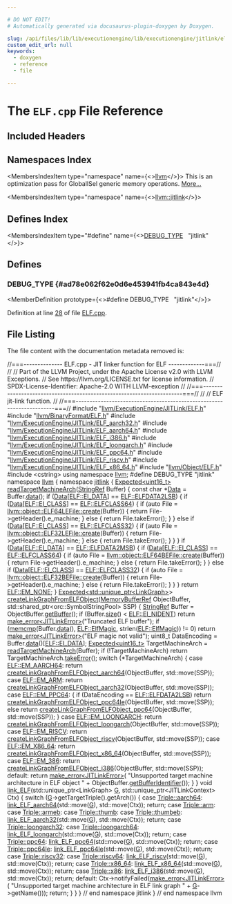 ```yaml
---

# DO NOT EDIT!
# Automatically generated via docusaurus-plugin-doxygen by Doxygen.

slug: /api/files/lib/lib/executionengine/lib/executionengine/jitlink/elf-cpp
custom_edit_url: null
keywords:
  - doxygen
  - reference
  - file

---
```





# The `ELF.cpp` File Reference

<DoxygenPage pluginConfig={pluginConfig}>



## Included Headers

<IncludesList>
<IncludesListItem
  filePath="llvm/ExecutionEngine/JITLink/ELF.h"
  permalink="/docs/api/files/include/include/llvm/include/llvm/executionengine/include/llvm/executionengine/jitlink/elf-h"
  isLocal="true" />
<IncludesListItem
  filePath="llvm/BinaryFormat/ELF.h"
  permalink="/docs/api/files/include/include/llvm/include/llvm/binaryformat/elf-h"
  isLocal="true" />
<IncludesListItem
  filePath="llvm/ExecutionEngine/JITLink/ELF_aarch32.h"
  permalink="/docs/api/files/include/include/llvm/include/llvm/executionengine/include/llvm/executionengine/jitlink/elf-aarch32-h"
  isLocal="true" />
<IncludesListItem
  filePath="llvm/ExecutionEngine/JITLink/ELF_aarch64.h"
  permalink="/docs/api/files/include/include/llvm/include/llvm/executionengine/include/llvm/executionengine/jitlink/elf-aarch64-h"
  isLocal="true" />
<IncludesListItem
  filePath="llvm/ExecutionEngine/JITLink/ELF_i386.h"
  permalink="/docs/api/files/include/include/llvm/include/llvm/executionengine/include/llvm/executionengine/jitlink/elf-i386-h"
  isLocal="true" />
<IncludesListItem
  filePath="llvm/ExecutionEngine/JITLink/ELF_loongarch.h"
  permalink="/docs/api/files/include/include/llvm/include/llvm/executionengine/include/llvm/executionengine/jitlink/elf-loongarch-h"
  isLocal="true" />
<IncludesListItem
  filePath="llvm/ExecutionEngine/JITLink/ELF_ppc64.h"
  permalink="/docs/api/files/include/include/llvm/include/llvm/executionengine/include/llvm/executionengine/jitlink/elf-ppc64-h"
  isLocal="true" />
<IncludesListItem
  filePath="llvm/ExecutionEngine/JITLink/ELF_riscv.h"
  permalink="/docs/api/files/include/include/llvm/include/llvm/executionengine/include/llvm/executionengine/jitlink/elf-riscv-h"
  isLocal="true" />
<IncludesListItem
  filePath="llvm/ExecutionEngine/JITLink/ELF_x86_64.h"
  permalink="/docs/api/files/include/include/llvm/include/llvm/executionengine/include/llvm/executionengine/jitlink/elf-x86-64-h"
  isLocal="true" />
<IncludesListItem
  filePath="llvm/Object/ELF.h"
  permalink="/docs/api/files/include/include/llvm/include/llvm/object/elf-h"
  isLocal="true" />
<IncludesListItem
  filePath="cstring"
  permalink=""
  isLocal="false" />
</IncludesList>

## Namespaces Index

<MembersIndex>

<MembersIndexItem
  type="namespace"
  name={<><a href="/docs/api/namespaces/llvm">llvm</a></>}>
This is an optimization pass for GlobalISel generic memory operations. <a href="/docs/api/namespaces/llvm/#details">More...</a>
</MembersIndexItem>

<MembersIndexItem
  type="namespace"
  name={<><a href="/docs/api/namespaces/llvm/jitlink">llvm::jitlink</a></>}>
</MembersIndexItem>

</MembersIndex>

## Defines Index

<MembersIndex>

<MembersIndexItem
  type="#define"
  name={<><a href="#ad78e062f62e0d6e453941fb4ca843e4d">DEBUG&#95;TYPE</a>&nbsp;&nbsp;&nbsp;&quot;jitlink&quot;</>}>
</MembersIndexItem>

</MembersIndex>


<SectionDefinition>

## Defines

### DEBUG&#95;TYPE {#ad78e062f62e0d6e453941fb4ca843e4d}

<MemberDefinition
  prototype={<>#define DEBUG&#95;TYPE&nbsp;&nbsp;&nbsp;&quot;jitlink&quot;</>}>

Definition at line <a href="#l00028">28</a> of file <a href="/docs/api/files/lib/lib/executionengine/lib/executionengine/jitlink/elf-cpp">ELF.cpp</a>.
</MemberDefinition>

</SectionDefinition>

## File Listing

The file content with the documentation metadata removed is:

<ProgramListing>

<Link id="l00001" /><CodeLine lineNumber="1"><span class="doxyHighlightComment">//===-------------- ELF.cpp - JIT linker function for ELF -------------===//</span></CodeLine>
<Link id="l00002" /><CodeLine lineNumber="2"><span class="doxyHighlightComment">//</span></CodeLine>
<Link id="l00003" /><CodeLine lineNumber="3"><span class="doxyHighlightComment">// Part of the LLVM Project, under the Apache License v2.0 with LLVM Exceptions.</span></CodeLine>
<Link id="l00004" /><CodeLine lineNumber="4"><span class="doxyHighlightComment">// See https://llvm.org/LICENSE.txt for license information.</span></CodeLine>
<Link id="l00005" /><CodeLine lineNumber="5"><span class="doxyHighlightComment">// SPDX-License-Identifier: Apache-2.0 WITH LLVM-exception</span></CodeLine>
<Link id="l00006" /><CodeLine lineNumber="6"><span class="doxyHighlightComment">//</span></CodeLine>
<Link id="l00007" /><CodeLine lineNumber="7"><span class="doxyHighlightComment">//===----------------------------------------------------------------------===//</span></CodeLine>
<Link id="l00008" /><CodeLine lineNumber="8"><span class="doxyHighlightComment">//</span></CodeLine>
<Link id="l00009" /><CodeLine lineNumber="9"><span class="doxyHighlightComment">// ELF jit-link function.</span></CodeLine>
<Link id="l00010" /><CodeLine lineNumber="10"><span class="doxyHighlightComment">//</span></CodeLine>
<Link id="l00011" /><CodeLine lineNumber="11"><span class="doxyHighlightComment">//===----------------------------------------------------------------------===//</span></CodeLine>
<Link id="l00012" /><CodeLine lineNumber="12"></CodeLine>
<Link id="l00013" /><CodeLine lineNumber="13"><span class="doxyHighlightPreprocessor">#include &quot;<a href="/docs/api/files/include/include/llvm/include/llvm/executionengine/include/llvm/executionengine/jitlink/elf-h">llvm/ExecutionEngine/JITLink/ELF.h</a>&quot;</span></CodeLine>
<Link id="l00014" /><CodeLine lineNumber="14"></CodeLine>
<Link id="l00015" /><CodeLine lineNumber="15"><span class="doxyHighlightPreprocessor">#include &quot;<a href="/docs/api/files/include/include/llvm/include/llvm/binaryformat/elf-h">llvm/BinaryFormat/ELF.h</a>&quot;</span></CodeLine>
<Link id="l00016" /><CodeLine lineNumber="16"><span class="doxyHighlightPreprocessor">#include &quot;<a href="/docs/api/files/include/include/llvm/include/llvm/executionengine/include/llvm/executionengine/jitlink/elf-aarch32-h">llvm/ExecutionEngine/JITLink/ELF&#95;aarch32.h</a>&quot;</span></CodeLine>
<Link id="l00017" /><CodeLine lineNumber="17"><span class="doxyHighlightPreprocessor">#include &quot;<a href="/docs/api/files/include/include/llvm/include/llvm/executionengine/include/llvm/executionengine/jitlink/elf-aarch64-h">llvm/ExecutionEngine/JITLink/ELF&#95;aarch64.h</a>&quot;</span></CodeLine>
<Link id="l00018" /><CodeLine lineNumber="18"><span class="doxyHighlightPreprocessor">#include &quot;<a href="/docs/api/files/include/include/llvm/include/llvm/executionengine/include/llvm/executionengine/jitlink/elf-i386-h">llvm/ExecutionEngine/JITLink/ELF&#95;i386.h</a>&quot;</span></CodeLine>
<Link id="l00019" /><CodeLine lineNumber="19"><span class="doxyHighlightPreprocessor">#include &quot;<a href="/docs/api/files/include/include/llvm/include/llvm/executionengine/include/llvm/executionengine/jitlink/elf-loongarch-h">llvm/ExecutionEngine/JITLink/ELF&#95;loongarch.h</a>&quot;</span></CodeLine>
<Link id="l00020" /><CodeLine lineNumber="20"><span class="doxyHighlightPreprocessor">#include &quot;<a href="/docs/api/files/include/include/llvm/include/llvm/executionengine/include/llvm/executionengine/jitlink/elf-ppc64-h">llvm/ExecutionEngine/JITLink/ELF&#95;ppc64.h</a>&quot;</span></CodeLine>
<Link id="l00021" /><CodeLine lineNumber="21"><span class="doxyHighlightPreprocessor">#include &quot;<a href="/docs/api/files/include/include/llvm/include/llvm/executionengine/include/llvm/executionengine/jitlink/elf-riscv-h">llvm/ExecutionEngine/JITLink/ELF&#95;riscv.h</a>&quot;</span></CodeLine>
<Link id="l00022" /><CodeLine lineNumber="22"><span class="doxyHighlightPreprocessor">#include &quot;<a href="/docs/api/files/include/include/llvm/include/llvm/executionengine/include/llvm/executionengine/jitlink/elf-x86-64-h">llvm/ExecutionEngine/JITLink/ELF&#95;x86&#95;64.h</a>&quot;</span></CodeLine>
<Link id="l00023" /><CodeLine lineNumber="23"><span class="doxyHighlightPreprocessor">#include &quot;<a href="/docs/api/files/include/include/llvm/include/llvm/object/elf-h">llvm/Object/ELF.h</a>&quot;</span></CodeLine>
<Link id="l00024" /><CodeLine lineNumber="24"><span class="doxyHighlightPreprocessor">#include &lt;cstring&gt;</span></CodeLine>
<Link id="l00025" /><CodeLine lineNumber="25"></CodeLine>
<Link id="l00026" /><CodeLine lineNumber="26"><span class="doxyHighlightKeyword">using namespace </span><span class="doxyHighlight"><a href="/docs/api/namespaces/llvm">llvm</a>;</span></CodeLine>
<Link id="l00027" /><CodeLine lineNumber="27"></CodeLine>
<Link id="l00028" /><CodeLine lineNumber="28" lineLink="#ad78e062f62e0d6e453941fb4ca843e4d"><span class="doxyHighlightPreprocessor">#define DEBUG&#95;TYPE &quot;jitlink&quot;</span></CodeLine>
<Link id="l00029" /><CodeLine lineNumber="29"></CodeLine>
<Link id="l00030" /><CodeLine lineNumber="30"><span class="doxyHighlightKeyword">namespace </span><span class="doxyHighlight"><a href="/docs/api/namespaces/llvm">llvm</a> &#123;</span></CodeLine>
<Link id="l00031" /><CodeLine lineNumber="31"><span class="doxyHighlightKeyword">namespace </span><span class="doxyHighlight"><a href="/docs/api/namespaces/llvm/jitlink">jitlink</a> &#123;</span></CodeLine>
<Link id="l00032" /><CodeLine lineNumber="32"></CodeLine>
<Link id="l00033" /><CodeLine lineNumber="33" lineLink="/docs/api/namespaces/llvm/jitlink/#ad3d743b368af90b99cf44ff63052c0b2"><span class="doxyHighlight"><a href="/docs/api/classes/llvm/expected">Expected&lt;uint16&#95;t&gt;</a> <a href="/docs/api/namespaces/llvm/jitlink/#ad3d743b368af90b99cf44ff63052c0b2">readTargetMachineArch</a>(<a href="/docs/api/classes/llvm/stringref">StringRef</a> Buffer) &#123;</span></CodeLine>
<Link id="l00034" /><CodeLine lineNumber="34"><span class="doxyHighlight">  </span><span class="doxyHighlightKeyword">const</span><span class="doxyHighlight"> </span><span class="doxyHighlightKeywordType">char</span><span class="doxyHighlight"> &#42;<a href="/docs/api/namespaces/llvm/#aa20539e89704d20b98b97e9c3feac934">Data</a> = Buffer.<a href="/docs/api/classes/llvm/stringref/#a7b0fa1a82461032cdf16b7f6c59f0a6a">data</a>();</span></CodeLine>
<Link id="l00035" /><CodeLine lineNumber="35"></CodeLine>
<Link id="l00036" /><CodeLine lineNumber="36"><span class="doxyHighlight">  </span><span class="doxyHighlightKeywordFlow">if</span><span class="doxyHighlight"> (<a href="/docs/api/namespaces/llvm/#aa20539e89704d20b98b97e9c3feac934">Data</a>&#91;<a href="/docs/api/namespaces/llvm/elf/#a4848e3ad29a6f6a8216e031204f636e9a138cd46044f01369db147a3d1b86e8ef">ELF::EI&#95;DATA</a>&#93; == <a href="/docs/api/namespaces/llvm/elf/#a868a39064cf90c55a5a8b267d8018c2bafedc8af0121f7104ef49a576b30865de">ELF::ELFDATA2LSB</a>) &#123;</span></CodeLine>
<Link id="l00037" /><CodeLine lineNumber="37"><span class="doxyHighlight">    </span><span class="doxyHighlightKeywordFlow">if</span><span class="doxyHighlight"> (<a href="/docs/api/namespaces/llvm/#aa20539e89704d20b98b97e9c3feac934">Data</a>&#91;<a href="/docs/api/namespaces/llvm/elf/#a4848e3ad29a6f6a8216e031204f636e9ac8ef31dee034e9fa40e690a4cdd360de">ELF::EI&#95;CLASS</a>&#93; == <a href="/docs/api/namespaces/llvm/elf/#aa87228a0d135b2b897952fa11ff023c5a54b4da97cdda07031363b240c26c9794">ELF::ELFCLASS64</a>) &#123;</span></CodeLine>
<Link id="l00038" /><CodeLine lineNumber="38"><span class="doxyHighlight">      </span><span class="doxyHighlightKeywordFlow">if</span><span class="doxyHighlight"> (</span><span class="doxyHighlightKeyword">auto</span><span class="doxyHighlight"> File = <a href="/docs/api/classes/llvm/object/elffile/#a0c43c56d0ce8c5e87d92506d7b567a5b">llvm::object::ELF64LEFile::create</a>(Buffer)) &#123;</span></CodeLine>
<Link id="l00039" /><CodeLine lineNumber="39"><span class="doxyHighlight">        </span><span class="doxyHighlightKeywordFlow">return</span><span class="doxyHighlight"> File-&gt;getHeader().e&#95;machine;</span></CodeLine>
<Link id="l00040" /><CodeLine lineNumber="40"><span class="doxyHighlight">      &#125; </span><span class="doxyHighlightKeywordFlow">else</span><span class="doxyHighlight"> &#123;</span></CodeLine>
<Link id="l00041" /><CodeLine lineNumber="41"><span class="doxyHighlight">        </span><span class="doxyHighlightKeywordFlow">return</span><span class="doxyHighlight"> File.takeError();</span></CodeLine>
<Link id="l00042" /><CodeLine lineNumber="42"><span class="doxyHighlight">      &#125;</span></CodeLine>
<Link id="l00043" /><CodeLine lineNumber="43"><span class="doxyHighlight">    &#125; </span><span class="doxyHighlightKeywordFlow">else</span><span class="doxyHighlight"> </span><span class="doxyHighlightKeywordFlow">if</span><span class="doxyHighlight"> (<a href="/docs/api/namespaces/llvm/#aa20539e89704d20b98b97e9c3feac934">Data</a>&#91;<a href="/docs/api/namespaces/llvm/elf/#a4848e3ad29a6f6a8216e031204f636e9ac8ef31dee034e9fa40e690a4cdd360de">ELF::EI&#95;CLASS</a>&#93; == <a href="/docs/api/namespaces/llvm/elf/#aa87228a0d135b2b897952fa11ff023c5ac700ff9a9a24f46587997e131502702c">ELF::ELFCLASS32</a>) &#123;</span></CodeLine>
<Link id="l00044" /><CodeLine lineNumber="44"><span class="doxyHighlight">      </span><span class="doxyHighlightKeywordFlow">if</span><span class="doxyHighlight"> (</span><span class="doxyHighlightKeyword">auto</span><span class="doxyHighlight"> File = <a href="/docs/api/classes/llvm/object/elffile/#a0c43c56d0ce8c5e87d92506d7b567a5b">llvm::object::ELF32LEFile::create</a>(Buffer)) &#123;</span></CodeLine>
<Link id="l00045" /><CodeLine lineNumber="45"><span class="doxyHighlight">        </span><span class="doxyHighlightKeywordFlow">return</span><span class="doxyHighlight"> File-&gt;getHeader().e&#95;machine;</span></CodeLine>
<Link id="l00046" /><CodeLine lineNumber="46"><span class="doxyHighlight">      &#125; </span><span class="doxyHighlightKeywordFlow">else</span><span class="doxyHighlight"> &#123;</span></CodeLine>
<Link id="l00047" /><CodeLine lineNumber="47"><span class="doxyHighlight">        </span><span class="doxyHighlightKeywordFlow">return</span><span class="doxyHighlight"> File.takeError();</span></CodeLine>
<Link id="l00048" /><CodeLine lineNumber="48"><span class="doxyHighlight">      &#125;</span></CodeLine>
<Link id="l00049" /><CodeLine lineNumber="49"><span class="doxyHighlight">    &#125;</span></CodeLine>
<Link id="l00050" /><CodeLine lineNumber="50"><span class="doxyHighlight">  &#125;</span></CodeLine>
<Link id="l00051" /><CodeLine lineNumber="51"></CodeLine>
<Link id="l00052" /><CodeLine lineNumber="52"><span class="doxyHighlight">  </span><span class="doxyHighlightKeywordFlow">if</span><span class="doxyHighlight"> (<a href="/docs/api/namespaces/llvm/#aa20539e89704d20b98b97e9c3feac934">Data</a>&#91;<a href="/docs/api/namespaces/llvm/elf/#a4848e3ad29a6f6a8216e031204f636e9a138cd46044f01369db147a3d1b86e8ef">ELF::EI&#95;DATA</a>&#93; == <a href="/docs/api/namespaces/llvm/elf/#a868a39064cf90c55a5a8b267d8018c2ba133a1bcc89f1dca304102b741ecbf299">ELF::ELFDATA2MSB</a>) &#123;</span></CodeLine>
<Link id="l00053" /><CodeLine lineNumber="53"><span class="doxyHighlight">    </span><span class="doxyHighlightKeywordFlow">if</span><span class="doxyHighlight"> (<a href="/docs/api/namespaces/llvm/#aa20539e89704d20b98b97e9c3feac934">Data</a>&#91;<a href="/docs/api/namespaces/llvm/elf/#a4848e3ad29a6f6a8216e031204f636e9ac8ef31dee034e9fa40e690a4cdd360de">ELF::EI&#95;CLASS</a>&#93; == <a href="/docs/api/namespaces/llvm/elf/#aa87228a0d135b2b897952fa11ff023c5a54b4da97cdda07031363b240c26c9794">ELF::ELFCLASS64</a>) &#123;</span></CodeLine>
<Link id="l00054" /><CodeLine lineNumber="54"><span class="doxyHighlight">      </span><span class="doxyHighlightKeywordFlow">if</span><span class="doxyHighlight"> (</span><span class="doxyHighlightKeyword">auto</span><span class="doxyHighlight"> File = <a href="/docs/api/classes/llvm/object/elffile/#a0c43c56d0ce8c5e87d92506d7b567a5b">llvm::object::ELF64BEFile::create</a>(Buffer)) &#123;</span></CodeLine>
<Link id="l00055" /><CodeLine lineNumber="55"><span class="doxyHighlight">        </span><span class="doxyHighlightKeywordFlow">return</span><span class="doxyHighlight"> File-&gt;getHeader().e&#95;machine;</span></CodeLine>
<Link id="l00056" /><CodeLine lineNumber="56"><span class="doxyHighlight">      &#125; </span><span class="doxyHighlightKeywordFlow">else</span><span class="doxyHighlight"> &#123;</span></CodeLine>
<Link id="l00057" /><CodeLine lineNumber="57"><span class="doxyHighlight">        </span><span class="doxyHighlightKeywordFlow">return</span><span class="doxyHighlight"> File.takeError();</span></CodeLine>
<Link id="l00058" /><CodeLine lineNumber="58"><span class="doxyHighlight">      &#125;</span></CodeLine>
<Link id="l00059" /><CodeLine lineNumber="59"><span class="doxyHighlight">    &#125; </span><span class="doxyHighlightKeywordFlow">else</span><span class="doxyHighlight"> </span><span class="doxyHighlightKeywordFlow">if</span><span class="doxyHighlight"> (<a href="/docs/api/namespaces/llvm/#aa20539e89704d20b98b97e9c3feac934">Data</a>&#91;<a href="/docs/api/namespaces/llvm/elf/#a4848e3ad29a6f6a8216e031204f636e9ac8ef31dee034e9fa40e690a4cdd360de">ELF::EI&#95;CLASS</a>&#93; == <a href="/docs/api/namespaces/llvm/elf/#aa87228a0d135b2b897952fa11ff023c5ac700ff9a9a24f46587997e131502702c">ELF::ELFCLASS32</a>) &#123;</span></CodeLine>
<Link id="l00060" /><CodeLine lineNumber="60"><span class="doxyHighlight">      </span><span class="doxyHighlightKeywordFlow">if</span><span class="doxyHighlight"> (</span><span class="doxyHighlightKeyword">auto</span><span class="doxyHighlight"> File = <a href="/docs/api/classes/llvm/object/elffile/#a0c43c56d0ce8c5e87d92506d7b567a5b">llvm::object::ELF32BEFile::create</a>(Buffer)) &#123;</span></CodeLine>
<Link id="l00061" /><CodeLine lineNumber="61"><span class="doxyHighlight">        </span><span class="doxyHighlightKeywordFlow">return</span><span class="doxyHighlight"> File-&gt;getHeader().e&#95;machine;</span></CodeLine>
<Link id="l00062" /><CodeLine lineNumber="62"><span class="doxyHighlight">      &#125; </span><span class="doxyHighlightKeywordFlow">else</span><span class="doxyHighlight"> &#123;</span></CodeLine>
<Link id="l00063" /><CodeLine lineNumber="63"><span class="doxyHighlight">        </span><span class="doxyHighlightKeywordFlow">return</span><span class="doxyHighlight"> File.takeError();</span></CodeLine>
<Link id="l00064" /><CodeLine lineNumber="64"><span class="doxyHighlight">      &#125;</span></CodeLine>
<Link id="l00065" /><CodeLine lineNumber="65"><span class="doxyHighlight">    &#125;</span></CodeLine>
<Link id="l00066" /><CodeLine lineNumber="66"><span class="doxyHighlight">  &#125;</span></CodeLine>
<Link id="l00067" /><CodeLine lineNumber="67"></CodeLine>
<Link id="l00068" /><CodeLine lineNumber="68"><span class="doxyHighlight">  </span><span class="doxyHighlightKeywordFlow">return</span><span class="doxyHighlight"> <a href="/docs/api/namespaces/llvm/elf/#a523afcfc41d80d0b04a8eebf7b18030da5d026a070d8ca9bff483536f60b88124">ELF::EM&#95;NONE</a>;</span></CodeLine>
<Link id="l00069" /><CodeLine lineNumber="69"><span class="doxyHighlight">&#125;</span></CodeLine>
<Link id="l00070" /><CodeLine lineNumber="70"></CodeLine>
<Link id="l00071" /><CodeLine lineNumber="71"><span class="doxyHighlight"><a href="/docs/api/classes/llvm/expected">Expected&lt;std::unique&#95;ptr&lt;LinkGraph&gt;</a>&gt;</span></CodeLine>
<Link id="l00072" /><CodeLine lineNumber="72" lineLink="/docs/api/namespaces/llvm/jitlink/#a4fbdc8f1be1bfc357861f63756755f65"><span class="doxyHighlight"><a href="/docs/api/namespaces/llvm/jitlink/#a4fbdc8f1be1bfc357861f63756755f65">createLinkGraphFromELFObject</a>(<a href="/docs/api/classes/llvm/memorybufferref">MemoryBufferRef</a> ObjectBuffer,</span></CodeLine>
<Link id="l00073" /><CodeLine lineNumber="73"><span class="doxyHighlight">                             std::shared&#95;ptr&lt;orc::SymbolStringPool&gt; SSP) &#123;</span></CodeLine>
<Link id="l00074" /><CodeLine lineNumber="74"><span class="doxyHighlight">  <a href="/docs/api/classes/llvm/stringref">StringRef</a> Buffer = ObjectBuffer.<a href="/docs/api/classes/llvm/memorybufferref/#a7301c8fd89ad0f595f4ce4609c872704">getBuffer</a>();</span></CodeLine>
<Link id="l00075" /><CodeLine lineNumber="75"><span class="doxyHighlight">  </span><span class="doxyHighlightKeywordFlow">if</span><span class="doxyHighlight"> (Buffer.<a href="/docs/api/classes/llvm/stringref/#a5db9240c74644c67759dd0f901fc3c7d">size</a>() &lt; <a href="/docs/api/namespaces/llvm/elf/#a4848e3ad29a6f6a8216e031204f636e9a9779724bd5764207594c7f8a5c0be718">ELF::EI&#95;NIDENT</a>)</span></CodeLine>
<Link id="l00076" /><CodeLine lineNumber="76"><span class="doxyHighlight">    </span><span class="doxyHighlightKeywordFlow">return</span><span class="doxyHighlight"> <a href="/docs/api/namespaces/llvm/#a9999bd897fc8a1648bd69b36fee2d357">make&#95;error&lt;JITLinkError&gt;</a>(</span><span class="doxyHighlightStringLiteral">&quot;Truncated ELF buffer&quot;</span><span class="doxyHighlight">);</span></CodeLine>
<Link id="l00077" /><CodeLine lineNumber="77"></CodeLine>
<Link id="l00078" /><CodeLine lineNumber="78"><span class="doxyHighlight">  </span><span class="doxyHighlightKeywordFlow">if</span><span class="doxyHighlight"> (<a href="/docs/api/files/lib/lib/transforms/lib/transforms/scalar/mergeicmps-cpp/#affd23ab4a2fbb796128b383986b7286f">memcmp</a>(Buffer.<a href="/docs/api/classes/llvm/stringref/#a7b0fa1a82461032cdf16b7f6c59f0a6a">data</a>(), <a href="/docs/api/namespaces/llvm/elf/#a617f2c7a774356b3d2c32f189b8caf95">ELF::ElfMagic</a>, strlen(<a href="/docs/api/namespaces/llvm/elf/#a617f2c7a774356b3d2c32f189b8caf95">ELF::ElfMagic</a>)) != 0)</span></CodeLine>
<Link id="l00079" /><CodeLine lineNumber="79"><span class="doxyHighlight">    </span><span class="doxyHighlightKeywordFlow">return</span><span class="doxyHighlight"> <a href="/docs/api/namespaces/llvm/#a9999bd897fc8a1648bd69b36fee2d357">make&#95;error&lt;JITLinkError&gt;</a>(</span><span class="doxyHighlightStringLiteral">&quot;ELF magic not valid&quot;</span><span class="doxyHighlight">);</span></CodeLine>
<Link id="l00080" /><CodeLine lineNumber="80"></CodeLine>
<Link id="l00081" /><CodeLine lineNumber="81"><span class="doxyHighlight">  uint8&#95;t DataEncoding = Buffer.<a href="/docs/api/classes/llvm/stringref/#a7b0fa1a82461032cdf16b7f6c59f0a6a">data</a>()&#91;<a href="/docs/api/namespaces/llvm/elf/#a4848e3ad29a6f6a8216e031204f636e9a138cd46044f01369db147a3d1b86e8ef">ELF::EI&#95;DATA</a>&#93;;</span></CodeLine>
<Link id="l00082" /><CodeLine lineNumber="82"><span class="doxyHighlight">  <a href="/docs/api/classes/llvm/expected">Expected&lt;uint16&#95;t&gt;</a> TargetMachineArch = <a href="/docs/api/namespaces/llvm/jitlink/#ad3d743b368af90b99cf44ff63052c0b2">readTargetMachineArch</a>(Buffer);</span></CodeLine>
<Link id="l00083" /><CodeLine lineNumber="83"><span class="doxyHighlight">  </span><span class="doxyHighlightKeywordFlow">if</span><span class="doxyHighlight"> (!TargetMachineArch)</span></CodeLine>
<Link id="l00084" /><CodeLine lineNumber="84"><span class="doxyHighlight">    </span><span class="doxyHighlightKeywordFlow">return</span><span class="doxyHighlight"> TargetMachineArch.<a href="/docs/api/classes/llvm/expected/#a94789df4ebd03dc008e8adebaa66ac1f">takeError</a>();</span></CodeLine>
<Link id="l00085" /><CodeLine lineNumber="85"></CodeLine>
<Link id="l00086" /><CodeLine lineNumber="86"><span class="doxyHighlight">  </span><span class="doxyHighlightKeywordFlow">switch</span><span class="doxyHighlight"> (&#42;TargetMachineArch) &#123;</span></CodeLine>
<Link id="l00087" /><CodeLine lineNumber="87"><span class="doxyHighlight">  </span><span class="doxyHighlightKeywordFlow">case</span><span class="doxyHighlight"> <a href="/docs/api/namespaces/llvm/elf/#a523afcfc41d80d0b04a8eebf7b18030dace9c7753eed878839a8fb04768d1436c">ELF::EM&#95;AARCH64</a>:</span></CodeLine>
<Link id="l00088" /><CodeLine lineNumber="88"><span class="doxyHighlight">    </span><span class="doxyHighlightKeywordFlow">return</span><span class="doxyHighlight"> <a href="/docs/api/namespaces/llvm/jitlink/#ac95049051540ea75bfbcab8a7c8e1f69">createLinkGraphFromELFObject&#95;aarch64</a>(ObjectBuffer, std::move(SSP));</span></CodeLine>
<Link id="l00089" /><CodeLine lineNumber="89"><span class="doxyHighlight">  </span><span class="doxyHighlightKeywordFlow">case</span><span class="doxyHighlight"> <a href="/docs/api/namespaces/llvm/elf/#a523afcfc41d80d0b04a8eebf7b18030dae70d9dc0883af67df7d3a1b521031c21">ELF::EM&#95;ARM</a>:</span></CodeLine>
<Link id="l00090" /><CodeLine lineNumber="90"><span class="doxyHighlight">    </span><span class="doxyHighlightKeywordFlow">return</span><span class="doxyHighlight"> <a href="/docs/api/namespaces/llvm/jitlink/#a85b7da2fbe9dbb9291c2ebeba26baa11">createLinkGraphFromELFObject&#95;aarch32</a>(ObjectBuffer, std::move(SSP));</span></CodeLine>
<Link id="l00091" /><CodeLine lineNumber="91"><span class="doxyHighlight">  </span><span class="doxyHighlightKeywordFlow">case</span><span class="doxyHighlight"> <a href="/docs/api/namespaces/llvm/elf/#a523afcfc41d80d0b04a8eebf7b18030da1da82f3b7f3ee5823ee15f4df8ce3d06">ELF::EM&#95;PPC64</a>: &#123;</span></CodeLine>
<Link id="l00092" /><CodeLine lineNumber="92"><span class="doxyHighlight">    </span><span class="doxyHighlightKeywordFlow">if</span><span class="doxyHighlight"> (DataEncoding == <a href="/docs/api/namespaces/llvm/elf/#a868a39064cf90c55a5a8b267d8018c2bafedc8af0121f7104ef49a576b30865de">ELF::ELFDATA2LSB</a>)</span></CodeLine>
<Link id="l00093" /><CodeLine lineNumber="93"><span class="doxyHighlight">      </span><span class="doxyHighlightKeywordFlow">return</span><span class="doxyHighlight"> <a href="/docs/api/namespaces/llvm/jitlink/#ae125f6efd053aad28d43702a37133cf7">createLinkGraphFromELFObject&#95;ppc64le</a>(ObjectBuffer, std::move(SSP));</span></CodeLine>
<Link id="l00094" /><CodeLine lineNumber="94"><span class="doxyHighlight">    </span><span class="doxyHighlightKeywordFlow">else</span></CodeLine>
<Link id="l00095" /><CodeLine lineNumber="95"><span class="doxyHighlight">      </span><span class="doxyHighlightKeywordFlow">return</span><span class="doxyHighlight"> <a href="/docs/api/namespaces/llvm/jitlink/#af8e07f30b2fed2c36f0466d3dceaea80">createLinkGraphFromELFObject&#95;ppc64</a>(ObjectBuffer, std::move(SSP));</span></CodeLine>
<Link id="l00096" /><CodeLine lineNumber="96"><span class="doxyHighlight">  &#125;</span></CodeLine>
<Link id="l00097" /><CodeLine lineNumber="97"><span class="doxyHighlight">  </span><span class="doxyHighlightKeywordFlow">case</span><span class="doxyHighlight"> <a href="/docs/api/namespaces/llvm/elf/#a523afcfc41d80d0b04a8eebf7b18030da7e72d41153159cd60700a91fa59f6e77">ELF::EM&#95;LOONGARCH</a>:</span></CodeLine>
<Link id="l00098" /><CodeLine lineNumber="98"><span class="doxyHighlight">    </span><span class="doxyHighlightKeywordFlow">return</span><span class="doxyHighlight"> <a href="/docs/api/namespaces/llvm/jitlink/#ac2b9ede3e13dcfd4f770f6ea25c35ba9">createLinkGraphFromELFObject&#95;loongarch</a>(ObjectBuffer, std::move(SSP));</span></CodeLine>
<Link id="l00099" /><CodeLine lineNumber="99"><span class="doxyHighlight">  </span><span class="doxyHighlightKeywordFlow">case</span><span class="doxyHighlight"> <a href="/docs/api/namespaces/llvm/elf/#a523afcfc41d80d0b04a8eebf7b18030dad426ff446687588ec3a40dee3f6b3598">ELF::EM&#95;RISCV</a>:</span></CodeLine>
<Link id="l00100" /><CodeLine lineNumber="100"><span class="doxyHighlight">    </span><span class="doxyHighlightKeywordFlow">return</span><span class="doxyHighlight"> <a href="/docs/api/namespaces/llvm/jitlink/#a1f68b000ad84d40757482a867e804ce9">createLinkGraphFromELFObject&#95;riscv</a>(ObjectBuffer, std::move(SSP));</span></CodeLine>
<Link id="l00101" /><CodeLine lineNumber="101"><span class="doxyHighlight">  </span><span class="doxyHighlightKeywordFlow">case</span><span class="doxyHighlight"> <a href="/docs/api/namespaces/llvm/elf/#a523afcfc41d80d0b04a8eebf7b18030daa298f18ed198890cf54b635b54eafee3">ELF::EM&#95;X86&#95;64</a>:</span></CodeLine>
<Link id="l00102" /><CodeLine lineNumber="102"><span class="doxyHighlight">    </span><span class="doxyHighlightKeywordFlow">return</span><span class="doxyHighlight"> <a href="/docs/api/namespaces/llvm/jitlink/#ade7e70a675849d2a83bd269102ab6f55">createLinkGraphFromELFObject&#95;x86&#95;64</a>(ObjectBuffer, std::move(SSP));</span></CodeLine>
<Link id="l00103" /><CodeLine lineNumber="103"><span class="doxyHighlight">  </span><span class="doxyHighlightKeywordFlow">case</span><span class="doxyHighlight"> <a href="/docs/api/namespaces/llvm/elf/#a523afcfc41d80d0b04a8eebf7b18030da6a266f492c600d97849933aad5356be4">ELF::EM&#95;386</a>:</span></CodeLine>
<Link id="l00104" /><CodeLine lineNumber="104"><span class="doxyHighlight">    </span><span class="doxyHighlightKeywordFlow">return</span><span class="doxyHighlight"> <a href="/docs/api/namespaces/llvm/jitlink/#a2a0dc55fe67dc6e71c079367865cd57a">createLinkGraphFromELFObject&#95;i386</a>(ObjectBuffer, std::move(SSP));</span></CodeLine>
<Link id="l00105" /><CodeLine lineNumber="105"><span class="doxyHighlight">  </span><span class="doxyHighlightKeywordFlow">default</span><span class="doxyHighlight">:</span></CodeLine>
<Link id="l00106" /><CodeLine lineNumber="106"><span class="doxyHighlight">    </span><span class="doxyHighlightKeywordFlow">return</span><span class="doxyHighlight"> <a href="/docs/api/namespaces/llvm/#a9999bd897fc8a1648bd69b36fee2d357">make&#95;error&lt;JITLinkError&gt;</a>(</span></CodeLine>
<Link id="l00107" /><CodeLine lineNumber="107"><span class="doxyHighlight">        </span><span class="doxyHighlightStringLiteral">&quot;Unsupported target machine architecture in ELF object &quot;</span><span class="doxyHighlight"> +</span></CodeLine>
<Link id="l00108" /><CodeLine lineNumber="108"><span class="doxyHighlight">        ObjectBuffer.<a href="/docs/api/classes/llvm/memorybufferref/#a3201ce149cba3920fc965378ceddbcb8">getBufferIdentifier</a>());</span></CodeLine>
<Link id="l00109" /><CodeLine lineNumber="109"><span class="doxyHighlight">  &#125;</span></CodeLine>
<Link id="l00110" /><CodeLine lineNumber="110"><span class="doxyHighlight">&#125;</span></CodeLine>
<Link id="l00111" /><CodeLine lineNumber="111"></CodeLine>
<Link id="l00112" /><CodeLine lineNumber="112" lineLink="/docs/api/namespaces/llvm/jitlink/#a9bda0820c048741c32b51f58bf00fce1"><span class="doxyHighlightKeywordType">void</span><span class="doxyHighlight"> <a href="/docs/api/namespaces/llvm/jitlink/#a9bda0820c048741c32b51f58bf00fce1">link&#95;ELF</a>(std::unique&#95;ptr&lt;LinkGraph&gt; <a href="/docs/api/files/lib/lib/support/md5-cpp/#ad96b7cf3182ce2ba85e5a7a93b12c441">G</a>,</span></CodeLine>
<Link id="l00113" /><CodeLine lineNumber="113"><span class="doxyHighlight">              std::unique&#95;ptr&lt;JITLinkContext&gt; Ctx) &#123;</span></CodeLine>
<Link id="l00114" /><CodeLine lineNumber="114"><span class="doxyHighlight">  </span><span class="doxyHighlightKeywordFlow">switch</span><span class="doxyHighlight"> (<a href="/docs/api/files/lib/lib/support/md5-cpp/#ad96b7cf3182ce2ba85e5a7a93b12c441">G</a>-&gt;getTargetTriple().getArch()) &#123;</span></CodeLine>
<Link id="l00115" /><CodeLine lineNumber="115"><span class="doxyHighlight">  </span><span class="doxyHighlightKeywordFlow">case</span><span class="doxyHighlight"> <a href="/docs/api/classes/llvm/triple/#a547abd13f7a3c063aa72c8192a868154aee7bfdb86a0614afb9b44615e3e652d3">Triple::aarch64</a>:</span></CodeLine>
<Link id="l00116" /><CodeLine lineNumber="116"><span class="doxyHighlight">    <a href="/docs/api/namespaces/llvm/jitlink/#aa76aa840b0de153c5d9412db29f03e69">link&#95;ELF&#95;aarch64</a>(std::move(<a href="/docs/api/files/lib/lib/support/md5-cpp/#ad96b7cf3182ce2ba85e5a7a93b12c441">G</a>), std::move(Ctx));</span></CodeLine>
<Link id="l00117" /><CodeLine lineNumber="117"><span class="doxyHighlight">    </span><span class="doxyHighlightKeywordFlow">return</span><span class="doxyHighlight">;</span></CodeLine>
<Link id="l00118" /><CodeLine lineNumber="118"><span class="doxyHighlight">  </span><span class="doxyHighlightKeywordFlow">case</span><span class="doxyHighlight"> <a href="/docs/api/classes/llvm/triple/#a547abd13f7a3c063aa72c8192a868154a8b312a985e2504366d24a2200faf37ff">Triple::arm</a>:</span></CodeLine>
<Link id="l00119" /><CodeLine lineNumber="119"><span class="doxyHighlight">  </span><span class="doxyHighlightKeywordFlow">case</span><span class="doxyHighlight"> <a href="/docs/api/classes/llvm/triple/#a547abd13f7a3c063aa72c8192a868154af65ab1964be676bea302940a45765021">Triple::armeb</a>:</span></CodeLine>
<Link id="l00120" /><CodeLine lineNumber="120"><span class="doxyHighlight">  </span><span class="doxyHighlightKeywordFlow">case</span><span class="doxyHighlight"> <a href="/docs/api/classes/llvm/triple/#a547abd13f7a3c063aa72c8192a868154ab456eadbc2378864e9aa9e2a545a1e65">Triple::thumb</a>:</span></CodeLine>
<Link id="l00121" /><CodeLine lineNumber="121"><span class="doxyHighlight">  </span><span class="doxyHighlightKeywordFlow">case</span><span class="doxyHighlight"> <a href="/docs/api/classes/llvm/triple/#a547abd13f7a3c063aa72c8192a868154a038a23cbd1756bf797c083c48229dcfd">Triple::thumbeb</a>:</span></CodeLine>
<Link id="l00122" /><CodeLine lineNumber="122"><span class="doxyHighlight">    <a href="/docs/api/namespaces/llvm/jitlink/#aeaf2efb50f5797c80cc1ef346ec02cfe">link&#95;ELF&#95;aarch32</a>(std::move(<a href="/docs/api/files/lib/lib/support/md5-cpp/#ad96b7cf3182ce2ba85e5a7a93b12c441">G</a>), std::move(Ctx));</span></CodeLine>
<Link id="l00123" /><CodeLine lineNumber="123"><span class="doxyHighlight">    </span><span class="doxyHighlightKeywordFlow">return</span><span class="doxyHighlight">;</span></CodeLine>
<Link id="l00124" /><CodeLine lineNumber="124"><span class="doxyHighlight">  </span><span class="doxyHighlightKeywordFlow">case</span><span class="doxyHighlight"> <a href="/docs/api/classes/llvm/triple/#a547abd13f7a3c063aa72c8192a868154a0c64155961d19dceb44b43f5a9992d1a">Triple::loongarch32</a>:</span></CodeLine>
<Link id="l00125" /><CodeLine lineNumber="125"><span class="doxyHighlight">  </span><span class="doxyHighlightKeywordFlow">case</span><span class="doxyHighlight"> <a href="/docs/api/classes/llvm/triple/#a547abd13f7a3c063aa72c8192a868154a7e69e3edde4260406241be26e08fbd7c">Triple::loongarch64</a>:</span></CodeLine>
<Link id="l00126" /><CodeLine lineNumber="126"><span class="doxyHighlight">    <a href="/docs/api/namespaces/llvm/jitlink/#ae77f6c59e9c3e12b35c23a9202d9613a">link&#95;ELF&#95;loongarch</a>(std::move(<a href="/docs/api/files/lib/lib/support/md5-cpp/#ad96b7cf3182ce2ba85e5a7a93b12c441">G</a>), std::move(Ctx));</span></CodeLine>
<Link id="l00127" /><CodeLine lineNumber="127"><span class="doxyHighlight">    </span><span class="doxyHighlightKeywordFlow">return</span><span class="doxyHighlight">;</span></CodeLine>
<Link id="l00128" /><CodeLine lineNumber="128"><span class="doxyHighlight">  </span><span class="doxyHighlightKeywordFlow">case</span><span class="doxyHighlight"> <a href="/docs/api/classes/llvm/triple/#a547abd13f7a3c063aa72c8192a868154aab15cb6de66f724829436a3466411993">Triple::ppc64</a>:</span></CodeLine>
<Link id="l00129" /><CodeLine lineNumber="129"><span class="doxyHighlight">    <a href="/docs/api/namespaces/llvm/jitlink/#ac6385369c44f879bae7ce7fbd425b525">link&#95;ELF&#95;ppc64</a>(std::move(<a href="/docs/api/files/lib/lib/support/md5-cpp/#ad96b7cf3182ce2ba85e5a7a93b12c441">G</a>), std::move(Ctx));</span></CodeLine>
<Link id="l00130" /><CodeLine lineNumber="130"><span class="doxyHighlight">    </span><span class="doxyHighlightKeywordFlow">return</span><span class="doxyHighlight">;</span></CodeLine>
<Link id="l00131" /><CodeLine lineNumber="131"><span class="doxyHighlight">  </span><span class="doxyHighlightKeywordFlow">case</span><span class="doxyHighlight"> <a href="/docs/api/classes/llvm/triple/#a547abd13f7a3c063aa72c8192a868154a4c6fec6469969e44d4af328ef7782c46">Triple::ppc64le</a>:</span></CodeLine>
<Link id="l00132" /><CodeLine lineNumber="132"><span class="doxyHighlight">    <a href="/docs/api/namespaces/llvm/jitlink/#a86016cd201a82baed10097cd4b46fa02">link&#95;ELF&#95;ppc64le</a>(std::move(<a href="/docs/api/files/lib/lib/support/md5-cpp/#ad96b7cf3182ce2ba85e5a7a93b12c441">G</a>), std::move(Ctx));</span></CodeLine>
<Link id="l00133" /><CodeLine lineNumber="133"><span class="doxyHighlight">    </span><span class="doxyHighlightKeywordFlow">return</span><span class="doxyHighlight">;</span></CodeLine>
<Link id="l00134" /><CodeLine lineNumber="134"><span class="doxyHighlight">  </span><span class="doxyHighlightKeywordFlow">case</span><span class="doxyHighlight"> <a href="/docs/api/classes/llvm/triple/#a547abd13f7a3c063aa72c8192a868154ae84559483d0c0f2bddc802ce6f76dd8b">Triple::riscv32</a>:</span></CodeLine>
<Link id="l00135" /><CodeLine lineNumber="135"><span class="doxyHighlight">  </span><span class="doxyHighlightKeywordFlow">case</span><span class="doxyHighlight"> <a href="/docs/api/classes/llvm/triple/#a547abd13f7a3c063aa72c8192a868154ae4763cb7c05a2a59ce27d51040bf4b08">Triple::riscv64</a>:</span></CodeLine>
<Link id="l00136" /><CodeLine lineNumber="136"><span class="doxyHighlight">    <a href="/docs/api/namespaces/llvm/jitlink/#acfaec788ed9ebbc0ffe5b591c3d3e5f6">link&#95;ELF&#95;riscv</a>(std::move(<a href="/docs/api/files/lib/lib/support/md5-cpp/#ad96b7cf3182ce2ba85e5a7a93b12c441">G</a>), std::move(Ctx));</span></CodeLine>
<Link id="l00137" /><CodeLine lineNumber="137"><span class="doxyHighlight">    </span><span class="doxyHighlightKeywordFlow">return</span><span class="doxyHighlight">;</span></CodeLine>
<Link id="l00138" /><CodeLine lineNumber="138"><span class="doxyHighlight">  </span><span class="doxyHighlightKeywordFlow">case</span><span class="doxyHighlight"> <a href="/docs/api/classes/llvm/triple/#a547abd13f7a3c063aa72c8192a868154a13d8ce5e71051718a537277c6a594062">Triple::x86&#95;64</a>:</span></CodeLine>
<Link id="l00139" /><CodeLine lineNumber="139"><span class="doxyHighlight">    <a href="/docs/api/namespaces/llvm/jitlink/#ae07f62502c521dbfc05720327b722c17">link&#95;ELF&#95;x86&#95;64</a>(std::move(<a href="/docs/api/files/lib/lib/support/md5-cpp/#ad96b7cf3182ce2ba85e5a7a93b12c441">G</a>), std::move(Ctx));</span></CodeLine>
<Link id="l00140" /><CodeLine lineNumber="140"><span class="doxyHighlight">    </span><span class="doxyHighlightKeywordFlow">return</span><span class="doxyHighlight">;</span></CodeLine>
<Link id="l00141" /><CodeLine lineNumber="141"><span class="doxyHighlight">  </span><span class="doxyHighlightKeywordFlow">case</span><span class="doxyHighlight"> <a href="/docs/api/classes/llvm/triple/#a547abd13f7a3c063aa72c8192a868154a0eefa3e53db25b90828e42c64b138648">Triple::x86</a>:</span></CodeLine>
<Link id="l00142" /><CodeLine lineNumber="142"><span class="doxyHighlight">    <a href="/docs/api/namespaces/llvm/jitlink/#a86eca42bbbbdb3889a7df3fdb97c7af0">link&#95;ELF&#95;i386</a>(std::move(<a href="/docs/api/files/lib/lib/support/md5-cpp/#ad96b7cf3182ce2ba85e5a7a93b12c441">G</a>), std::move(Ctx));</span></CodeLine>
<Link id="l00143" /><CodeLine lineNumber="143"><span class="doxyHighlight">    </span><span class="doxyHighlightKeywordFlow">return</span><span class="doxyHighlight">;</span></CodeLine>
<Link id="l00144" /><CodeLine lineNumber="144"><span class="doxyHighlight">  </span><span class="doxyHighlightKeywordFlow">default</span><span class="doxyHighlight">:</span></CodeLine>
<Link id="l00145" /><CodeLine lineNumber="145"><span class="doxyHighlight">    Ctx-&gt;notifyFailed(<a href="/docs/api/namespaces/llvm/#a9999bd897fc8a1648bd69b36fee2d357">make&#95;error&lt;JITLinkError&gt;</a>(</span></CodeLine>
<Link id="l00146" /><CodeLine lineNumber="146"><span class="doxyHighlight">        </span><span class="doxyHighlightStringLiteral">&quot;Unsupported target machine architecture in ELF link graph &quot;</span><span class="doxyHighlight"> +</span></CodeLine>
<Link id="l00147" /><CodeLine lineNumber="147"><span class="doxyHighlight">        <a href="/docs/api/files/lib/lib/support/md5-cpp/#ad96b7cf3182ce2ba85e5a7a93b12c441">G</a>-&gt;getName()));</span></CodeLine>
<Link id="l00148" /><CodeLine lineNumber="148"><span class="doxyHighlight">    </span><span class="doxyHighlightKeywordFlow">return</span><span class="doxyHighlight">;</span></CodeLine>
<Link id="l00149" /><CodeLine lineNumber="149"><span class="doxyHighlight">  &#125;</span></CodeLine>
<Link id="l00150" /><CodeLine lineNumber="150"><span class="doxyHighlight">&#125;</span></CodeLine>
<Link id="l00151" /><CodeLine lineNumber="151"></CodeLine>
<Link id="l00152" /><CodeLine lineNumber="152"><span class="doxyHighlight">&#125; </span><span class="doxyHighlightComment">// end namespace jitlink</span></CodeLine>
<Link id="l00153" /><CodeLine lineNumber="153"><span class="doxyHighlight">&#125; </span><span class="doxyHighlightComment">// end namespace llvm</span></CodeLine>

</ProgramListing>


</DoxygenPage>
